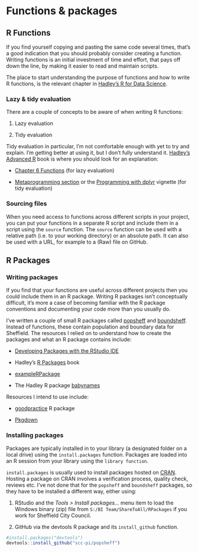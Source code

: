 # Functions & packages

## R Functions  

If you find yourself copying and pasting the same code several times, that's a good indication that you should probably consider creating a function. Writing functions is an initial investment of time and effort, that pays off down the line, by making it easier to read and maintain scripts.    

The place to start understanding the purpose of functions and how to write R functions, is the relevant chapter in [Hadley's R for Data Science](https://r4ds.had.co.nz/functions.html#functions). 

### Lazy & tidy evaluation  

There are a couple of concepts to be aware of when writing R functions:  

1. Lazy evaluation  

1. Tidy evaluation  

Tidy evaluation in particular, I'm not comfortable enough with yet to try and explain. I'm getting better at using it, but I don't fully understand it. [Hadley's Advanced R](https://adv-r.hadley.nz/) book is where you should look for an explanation:   

* [Chapter 6 Functions](https://adv-r.hadley.nz/functions.html) (for lazy evaluation)  

* [Metaprogramming section](https://adv-r.hadley.nz/metaprogramming.html) or the [Programming with dplyr](https://dplyr.tidyverse.org/articles/programming.html) vignette (for tidy evaluation)

### Sourcing files  

When you need access to functions across different scripts in your project, you can put your functions in a separate R script and include them in a script using the `source` function. The `source` function can be used with a relative path (i.e. to your working directory) or an absolute path. It can also be used with a URL, for example to a (Raw) file on GitHub.

## R Packages  

### Writing packages

If you find that your functions are useful across different projects then you could include them in an R package. Writing R packages isn't conceptually difficult, it's more a case of becoming familiar with the R package conventions and documenting your code more than you usually do.

I've written a couple of small R packages called [popsheff](https://github.com/scc-pi/popsheff) and [boundsheff](https://github.com/scc-pi/boundsheff). Instead of functions, these contain population and boundary data for Sheffield. The resources I relied on to understand how to create the packages and what an R package contains include:  

* [Developing Packages with the RStudio IDE](https://support.rstudio.com/hc/en-us/articles/200486488?version=2021.09.1%2B372&mode=desktop)   

* Hadley's [R Packages](https://github.com/scc-pi/boundsheff) book 

* [exampleRPackage](https://mvuorre.github.io/exampleRPackage/index.html)  

* The Hadley R package [babynames](https://github.com/hadley/babynames)

Resources I intend to use include:  

* [goodpractice](http://mangothecat.github.io/goodpractice/) R package  

* [Pkgdown](https://pkgdown.r-lib.org/)

### Installing packages  

Packages are typically installed in to your library (a designated folder on a local drive) using the `install.packages` function. Packages are loaded into an R session from your library using the `library function`.

`install.packages` is usually used to install packages hosted on  [CRAN](https://cran.r-project.org/). Hosting a package on CRAN involves a verification process, quality check, reviews etc. I've not done that for the `popsheff` and `boundsheff` packages, so they have to be installed a different way, either using:  

1. RStudio and the *Tools > Install packages...* menu item to load the Windows binary (zip) file from `S:/BI Team/ShareToAll/RPackages` if you work for Sheffield City Council.  

2. GitHub via the devtools R package and its `install_github` function.  

```r
#install.packages("devtools")
devtools::install_github("scc-pi/popsheff")
```


